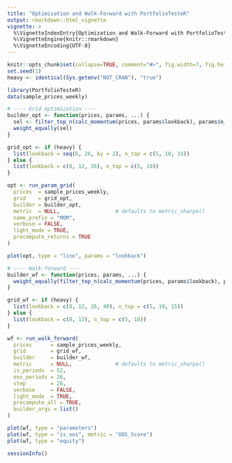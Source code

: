 ```yaml
---
title: "Optimization and Walk-Forward with PortfolioTesteR"
output: rmarkdown::html_vignette
vignette: >
  %\VignetteIndexEntry{Optimization and Walk-Forward with PortfolioTesteR}
  %\VignetteEngine{knitr::rmarkdown}
  %\VignetteEncoding{UTF-8}
---
```


```r
knitr::opts_chunk$set(collapse=TRUE, comment="#>", fig.width=7, fig.height=5, dpi=96, cache=FALSE, message=FALSE, warning=FALSE)
set.seed(1)
heavy <- identical(Sys.getenv("NOT_CRAN"), "true")

library(PortfolioTesteR)
data(sample_prices_weekly)

# ---- Grid optimization ----
builder_opt <- function(prices, params, ...) {
  sel <- filter_top_n(calc_momentum(prices, params$lookback), params$n_top)
  weight_equally(sel)
}

grid_opt <- if (heavy) {
  list(lookback = seq(6, 26, by = 2), n_top = c(5, 10, 15))
} else {
  list(lookback = c(8, 12, 26), n_top = c(5, 10))
}

opt <- run_param_grid(
  prices  = sample_prices_weekly,
  grid    = grid_opt,
  builder = builder_opt,
  metric  = NULL,                  # defaults to metric_sharpe()
  name_prefix = "MOM",
  verbose = FALSE,
  light_mode = TRUE,
  precompute_returns = TRUE
)

plot(opt, type = "line", params = "lookback")

# ---- Walk-forward ----
builder_wf <- function(prices, params, ...) {
  weight_equally(filter_top_n(calc_momentum(prices, params$lookback), params$n_top))
}

grid_wf <- if (heavy) {
  list(lookback = c(8, 12, 26, 40), n_top = c(5, 10, 15))
} else {
  list(lookback = c(8, 12), n_top = c(5, 10))
}

wf <- run_walk_forward(
  prices      = sample_prices_weekly,
  grid        = grid_wf,
  builder     = builder_wf,
  metric      = NULL,              # defaults to metric_sharpe()
  is_periods  = 52,
  oos_periods = 26,
  step        = 26,
  verbose     = FALSE,
  light_mode  = TRUE,
  precompute_all = TRUE,
  builder_args = list()
)

plot(wf, type = "parameters")
plot(wf, type = "is_oos", metric = "OOS_Score")
plot(wf, type = "equity")

sessionInfo()


```




